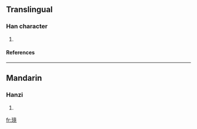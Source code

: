 ==Translingual==
===Han character===
{{Han char|rn=96|rad=玉|as=11|sn=15|four=|canj=一土卜廿山 (MGYTU)}}
# {{defn|Han|sort=玉11}}
====References====
{{Han ref|kx=0741.010|dkj=21199|dj=1150.200|hdz=21136.010|uh=7484|ud=29828}}

----
==Mandarin==
===Hanzi===
{{cmn-hanzi|pin=[[liǎn]] ([[lian3]]), [[yǐng]] ([[ying3]])|wg=lien<sup>3</sup>, ying<sup>3</sup>}}
# {{defn|Mandarin}}

[[fr:璄]]
